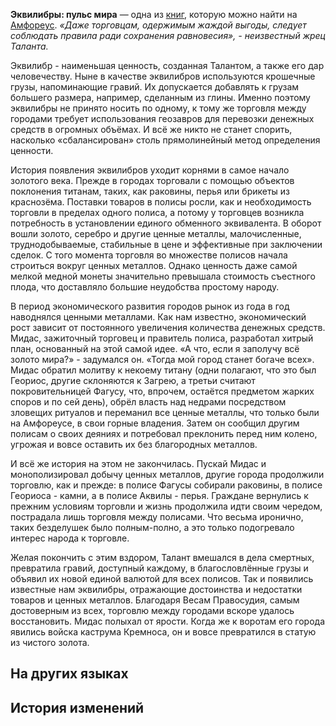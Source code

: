 {{Книга Инфобокс
|id           = 450
|Название     = Эквилибры: пульс мира
|Изображение  = Предмет Balance Coins — The World's Pulse.png
|Мир          = Амфореус
|Томов        = 1
|Автор        = <!--нужно добавить-->
|Описание     = Краткое описание особенностей местной валюты Амфореуса, а также рассказ об одном курьёзном случае из прошлого.
|Том1         = {{tx}}
|Источник1    = {{tx|Отсутствует источник}}
|Персонажи    = 
|Фракции      = 
}}
'''Эквилибры: пульс мира''' — одна из [[Книги|книг]], которую можно найти на [[Амфореус]].
<!--
==Получение==
<gallery>
Книга НАЗВАНИЕ.png|НАЗВАНИЕ
Локация НАЗВАНИЕ.png|Расположение на карте. Ближайший пространственный якорь «[[НАЗВАНИЕ]]»
</gallery>
-->
''«Даже торговцам, одержимым жаждой выгоды, следует соблюдать правила ради сохранения равновесия», - неизвестный жрец Таланта.''

Эквилибр - наименьшая ценность, созданная Талантом, а также его дар человечеству. Ныне в качестве эквилибров используются крошечные грузы, напоминающие гравий. Их допускается добавлять к грузам большего размера, например, сделанным из глины. Именно поэтому эквилибры не принято носить по одному, к тому же торговля между городами требует использования геозавров для перевозки денежных средств в огромных объёмах. И всё же никто не станет спорить, насколько «сбалансирован» столь прямолинейный метод определения ценности.

История появления эквилибров уходит корнями в самое начало золотого века. Прежде в городах торговали с помощью объектов поклонения титанам, таких, как раковины, перья или брикеты из краснозёма. Поставки товаров в полисы росли, как и необходимость торговли в пределах одного полиса, а потому у торговцев возникла потребность в установлении единого обменного эквивалента. В оборот вошли золото, серебро и другие ценные металлы, малочисленные, труднодобываемые, стабильные в цене и эффективные при заключении сделок. С того момента торговля во множестве полисов начала строиться вокруг ценных металлов. Однако ценность даже самой мелкой медной монеты значительно превышала стоимость съестного плода, что доставляло большие неудобства простому народу.

В период экономического развития городов рынок из года в год наводнялся ценными металлами. Как нам известно, экономический рост зависит от постоянного увеличения количества денежных средств. Мидас, зажиточный торговец и правитель полиса, разработал хитрый план, основанный на этой самой идее. «А что, если я заполучу всё золото мира?» - задумался он. «Тогда мой город станет богаче всех». Мидас обратил молитву к некоему титану (одни полагают, что это был Геориос, другие склоняются к Загрею, а третьи считают покровительницей Фагусу, что, впрочем, остаётся предметом жарких споров и по сей день), обрёл власть над недрами посредством зловещих ритуалов и переманил все ценные металлы, что только были на Амфореусе, в свои горные владения. Затем он сообщил другим полисам о своих деяниях и потребовал преклонить перед ним колено, угрожая и вовсе оставить их без благородных металлов.

И всё же история на этом не закончилась. Пускай Мидас и монополизировал добычу ценных металлов, другие города продолжили торговлю, как и прежде: в полисе Фагусы собирали раковины, в полисе Геориоса - камни, а в полисе Аквилы - перья. Граждане вернулись к прежним условиям торговли и жизнь продолжила идти своим чередом, пострадала лишь торговля между полисами. Что весьма иронично, таких безделушек было полным-полно, а это только подогревало интерес народа к торговле.

Желая покончить с этим вздором, Талант вмешался в дела смертных, превратила гравий, доступный каждому, в благословлённые грузы и объявил их новой единой валютой для всех полисов. Так и появились известные нам эквилибры, отражающие достоинства и недостатки товаров и ценных металлов. Благодаря Весам Правосудия, самым достоверным из всех, торговлю между городами вскоре удалось восстановить. Мидас полыхал от ярости. Когда же к воротам его города явились войска каструма Кремноса, он и вовсе превратился в статую из чистого золота.

==На других языках==
{{На других языках
|en   = Balance Coins &mdash; The World's Pulse
|zhs  = 利衡币&mdash;&mdash;世界的脉搏
|zht  = 利衡幣&mdash;&mdash;世界的脈搏
|ja   = テミス&mdash;&mdash;世界の脈絡
|ko   = 균형의 동전&mdash;&mdash;세계의 맥박
|es   = Equidracmas: el pulso del mundo
|fr   = Jetons d'équilibre - Le pouls du monde
|ru   = Эквилибры: пульс мира
|th   = เหรียญสมดุล - ชีพจรของโลก
|vi   = Xu Cân Bằng - Mạch Đập Của Thế Giới
|de   = Libramünzen – Der Puls der Welt
|id   = Koin Keseimbangan: Denyut Nadi Dunia
|pt   = Moedas de Equilíbrio - O Pulsar do Mundo
}}

==История изменений==
{{История изменений|3.0}}